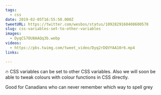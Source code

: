 ```yaml
---
tags:
  - css
date: 2019-02-05T16:55:50.000Z
tweetURL: https://twitter.com/wesbos/status/1092829160408600578
slug: css-variables-set-to-other-variables
images:
  - DyqCS7OU8AAQq3b.webp
videos:
  - https://pbs.twimg.com/tweet_video/Dyq2rDQVYAA10r6.mp4
links:

---
```

🔥 CSS variables can be set to other CSS variables. Also we will soon be able to tweak colours with colour functions in CSS directly.

Good for Canadians who can never remember which way to spell grey
